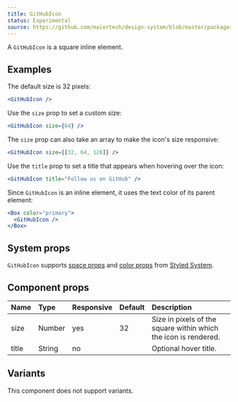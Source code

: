 ```yaml
---
title: GitHubIcon
status: Experimental
source: https://github.com/maiertech/design-system/blob/master/packages/components/src/github-icon.js
---
```


A `GitHubIcon` is a square inline element.

## Examples

The default size is 32 pixels:

```jsx live
<GitHubIcon />
```

Use the `size` prop to set a custom size:

```jsx live
<GitHubIcon size={64} />
```

The `size` prop can also take an array to make the icon's size responsive:

```jsx live
<GitHubIcon size={[32, 64, 128]} />
```

Use the `title` prop to set a title that appears when hovering over the icon:

```jsx live
<GitHubIcon title="Follow us on GitHub" />
```

Since `GitHubIcon` is an inline element, it uses the text color of its parent
element:

```jsx live
<Box color="primary">
  <GitHubIcon />
</Box>
```

## System props

`GitHubIcon` supports [space props](https://styled-system.com/api#space) and
[color props](https://styled-system.com/api#color) from
[Styled System](https://styled-system.com/).

## Component props

| Name  | Type   | Responsive | Default | Description                                                     |
| :---- | :----- | :--------- | :------ | :-------------------------------------------------------------- |
| size  | Number | yes        | 32      | Size in pixels of the square within which the icon is rendered. |
| title | String | no         |         | Optional hover title.                                           |

## Variants

This component does not support variants.
